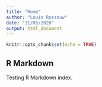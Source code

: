 ```yaml
---
title: "Home"
author: "Louis Rossouw"
date: "31/05/2020"
output: html_document
---
```


```r
knitr::opts_chunk$set(echo = TRUE)
```

## R Markdown

Testing R Markdown index.
